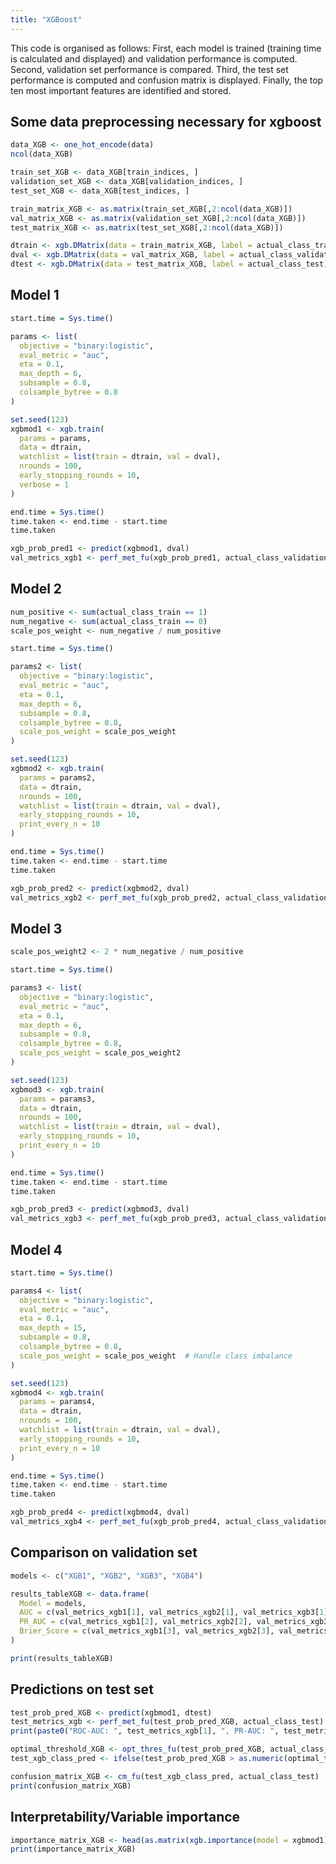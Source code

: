 ```yaml
---
title: "XGBoost"
---
```


This code is organised as follows: 
First, each model is trained (training time is calculated and displayed) and validation performance is computed.
Second, validation set performance is compared.
Third, the test set performance is computed and confusion matrix is displayed. 
Finally, the top ten most important features are identified and stored.


## Some data preprocessing necessary for xgboost
```r
data_XGB <- one_hot_encode(data)
ncol(data_XGB)

train_set_XGB <- data_XGB[train_indices, ]
validation_set_XGB <- data_XGB[validation_indices, ]
test_set_XGB <- data_XGB[test_indices, ]

train_matrix_XGB <- as.matrix(train_set_XGB[,2:ncol(data_XGB)])
val_matrix_XGB <- as.matrix(validation_set_XGB[,2:ncol(data_XGB)])
test_matrix_XGB <- as.matrix(test_set_XGB[,2:ncol(data_XGB)])

dtrain <- xgb.DMatrix(data = train_matrix_XGB, label = actual_class_train)
dval <- xgb.DMatrix(data = val_matrix_XGB, label = actual_class_validation)
dtest <- xgb.DMatrix(data = test_matrix_XGB, label = actual_class_test)
```


## Model 1

```r
start.time = Sys.time()

params <- list(
  objective = "binary:logistic",
  eval_metric = "auc",
  eta = 0.1,
  max_depth = 6,
  subsample = 0.8,
  colsample_bytree = 0.8
)

set.seed(123)
xgbmod1 <- xgb.train(
  params = params,
  data = dtrain,
  watchlist = list(train = dtrain, val = dval),
  nrounds = 100,
  early_stopping_rounds = 10,
  verbose = 1
)

end.time = Sys.time()
time.taken <- end.time - start.time
time.taken

xgb_prob_pred1 <- predict(xgbmod1, dval)
val_metrics_xgb1 <- perf_met_fu(xgb_prob_pred1, actual_class_validation)
```



## Model 2

```r
num_positive <- sum(actual_class_train == 1)
num_negative <- sum(actual_class_train == 0)
scale_pos_weight <- num_negative / num_positive

start.time = Sys.time()

params2 <- list(
  objective = "binary:logistic",
  eval_metric = "auc",
  eta = 0.1,
  max_depth = 6,
  subsample = 0.8,
  colsample_bytree = 0.8,
  scale_pos_weight = scale_pos_weight
)

set.seed(123)
xgbmod2 <- xgb.train(
  params = params2,
  data = dtrain,
  nrounds = 100,
  watchlist = list(train = dtrain, val = dval),
  early_stopping_rounds = 10,
  print_every_n = 10
)

end.time = Sys.time()
time.taken <- end.time - start.time
time.taken

xgb_prob_pred2 <- predict(xgbmod2, dval)
val_metrics_xgb2 <- perf_met_fu(xgb_prob_pred2, actual_class_validation)
```



## Model 3

```r
scale_pos_weight2 <- 2 * num_negative / num_positive

start.time = Sys.time()

params3 <- list(
  objective = "binary:logistic",
  eval_metric = "auc",
  eta = 0.1,
  max_depth = 6,
  subsample = 0.8,
  colsample_bytree = 0.8,
  scale_pos_weight = scale_pos_weight2
)

set.seed(123)
xgbmod3 <- xgb.train(
  params = params3,
  data = dtrain,
  nrounds = 100,
  watchlist = list(train = dtrain, val = dval),
  early_stopping_rounds = 10,
  print_every_n = 10
)

end.time = Sys.time()
time.taken <- end.time - start.time
time.taken

xgb_prob_pred3 <- predict(xgbmod3, dval)
val_metrics_xgb3 <- perf_met_fu(xgb_prob_pred3, actual_class_validation)
```



## Model 4

```r
start.time = Sys.time()

params4 <- list(
  objective = "binary:logistic",
  eval_metric = "auc",
  eta = 0.1,
  max_depth = 15,
  subsample = 0.8,
  colsample_bytree = 0.8,
  scale_pos_weight = scale_pos_weight  # Handle class imbalance
)

set.seed(123)
xgbmod4 <- xgb.train(
  params = params4,
  data = dtrain,
  nrounds = 100,
  watchlist = list(train = dtrain, val = dval),
  early_stopping_rounds = 10,
  print_every_n = 10
)

end.time = Sys.time()
time.taken <- end.time - start.time
time.taken

xgb_prob_pred4 <- predict(xgbmod4, dval)
val_metrics_xgb4 <- perf_met_fu(xgb_prob_pred4, actual_class_validation)
```



## Comparison on validation set
```r
models <- c("XGB1", "XGB2", "XGB3", "XGB4")

results_tableXGB <- data.frame(
  Model = models,
  AUC = c(val_metrics_xgb1[1], val_metrics_xgb2[1], val_metrics_xgb3[1], val_metrics_xgb4[1]),
  PR_AUC = c(val_metrics_xgb1[2], val_metrics_xgb2[2], val_metrics_xgb3[2], val_metrics_xgb4[2]),
  Brier_Score = c(val_metrics_xgb1[3], val_metrics_xgb2[3], val_metrics_xgb3[3], val_metrics_xgb4[3])
)

print(results_tableXGB)
```


## Predictions on test set
```r
test_prob_pred_XGB <- predict(xgbmod1, dtest)
test_metrics_xgb <- perf_met_fu(test_prob_pred_XGB, actual_class_test)
print(paste0("ROC-AUC: ", test_metrics_xgb[1], ", PR-AUC: ", test_metrics_xgb[2], ", Brier score: ", test_metrics_xgb[3]))

optimal_threshold_XGB <- opt_thres_fu(test_prob_pred_XGB, actual_class_test)
test_xgb_class_pred <- ifelse(test_prob_pred_XGB > as.numeric(optimal_threshold_XGB)[1], 1, 0)

confusion_matrix_XGB <- cm_fu(test_xgb_class_pred, actual_class_test)
print(confusion_matrix_XGB)
```



## Interpretability/Variable importance

```r
importance_matrix_XGB <- head(as.matrix(xgb.importance(model = xgbmod1)), 10)
print(importance_matrix_XGB)
```
